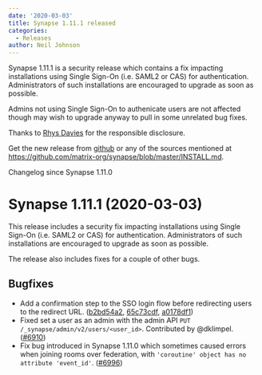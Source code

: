 ```yaml
---
date: '2020-03-03'
title: Synapse 1.11.1 released
categories:
  - Releases
author: Neil Johnson
---
```


Synapse 1.11.1 is a security release which contains a fix impacting installations using Single Sign-On (i.e. SAML2 or CAS) for authentication. Administrators of such installations are encouraged to upgrade as soon as possible.

Admins not using Single Sign-On to authenicate users are not affected though may wish to upgrade anyway to pull in some unrelated bug fixes.

Thanks to [Rhys Davies](https://twitter.com/rhysmdnz) for the responsible disclosure.

Get the new release from [github](https://github.com/matrix-org/synapse/releases/tag/v1.11.1) or any of the sources mentioned at https://github.com/matrix-org/synapse/blob/master/INSTALL.md.


Changelog since Synapse 1.11.0

Synapse 1.11.1 (2020-03-03)
===========================

This release includes a security fix impacting installations using Single Sign-On (i.e. SAML2 or CAS) for authentication. Administrators of such installations are encouraged to upgrade as soon as possible.

The release also includes fixes for a couple of other bugs.

Bugfixes
--------

- Add a confirmation step to the SSO login flow before redirecting users to the redirect URL. ([b2bd54a2](https://github.com/matrix-org/synapse/commit/b2bd54a2e31d9a248f73fadb184ae9b4cbdb49f9), [65c73cdf](https://github.com/matrix-org/synapse/commit/65c73cdfec1876a9fec2fd2c3a74923cd146fe0b), [a0178df1](https://github.com/matrix-org/synapse/commit/a0178df10422a76fd403b82d2b2a4ed28a9a9d1e))
- Fixed set a user as an admin with the admin API `PUT /_synapse/admin/v2/users/<user_id>`. Contributed by @dklimpel. ([\#6910](https://github.com/matrix-org/synapse/issues/6910))
- Fix bug introduced in Synapse 1.11.0 which sometimes caused errors when joining rooms over federation, with `'coroutine' object has no attribute 'event_id'`. ([\#6996](https://github.com/matrix-org/synapse/issues/6996))